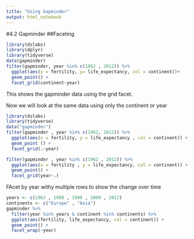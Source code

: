 ```yaml
---
title: "Using Gapminder"
output: html_notebook
---
```

#4.2 Gapminder
##Faceting
```r
library(dslabs)
library(dplyr)
library(tidyverse)
data(gapminder)
filter(gapminder, year %in% c(1962 , 2012)) %>%
  ggplot(aes(x = fertility, y= life_expectancy, col = continent))+
  geom_point() +
  facet_grid(continent~year)


```
This shows the gapminder data using the grid facet.  

Now we will look at the same data using only the continent or year
```r
library(dslabs)
library(tidyverse)
data("gapminder")
filter(gapminder , year %in% c(1962, 2012)) %>%
  ggplot(aes(x = fertility, y = life_expectancy , col = continent)) +
  geom_point () +
  facet_grid(.~year)

filter(gapminder , year %in% c(1962 , 2012)) %>%
  ggplot(aes(x = fertility , y = life_expectancy, col = continent)) +
  geom_point() +
  facet_grid(year~.)
```
FAcet by year withy multiple rows to show the change over time
```r
years <- c(1962 , 1980 , 1990 , 2000 , 2012)
continents <- c("Europe" , "Asia")
gapminder %>%
  filter(year %in% years & continent %in% continents) %>%
  ggplot(aes(fertility, life_expectancy, col = continent)) +
  geom_point() +
  facet_wrap(~year)
```

